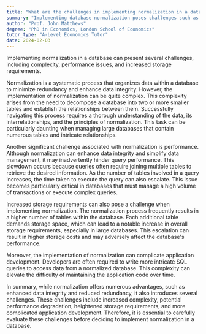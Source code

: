 ```yaml
---
title: "What are the challenges in implementing normalization in a database?"
summary: "Implementing database normalization poses challenges such as complexity, potential performance issues, and higher storage requirements, making it a difficult process for database management."
author: "Prof. John Matthews"
degree: "PhD in Economics, London School of Economics"
tutor_type: "A-Level Economics Tutor"
date: 2024-02-03
---
```


Implementing normalization in a database can present several challenges, including complexity, performance issues, and increased storage requirements.

Normalization is a systematic process that organizes data within a database to minimize redundancy and enhance data integrity. However, the implementation of normalization can be quite complex. This complexity arises from the need to decompose a database into two or more smaller tables and establish the relationships between them. Successfully navigating this process requires a thorough understanding of the data, its interrelationships, and the principles of normalization. This task can be particularly daunting when managing large databases that contain numerous tables and intricate relationships.

Another significant challenge associated with normalization is performance. Although normalization can enhance data integrity and simplify data management, it may inadvertently hinder query performance. This slowdown occurs because queries often require joining multiple tables to retrieve the desired information. As the number of tables involved in a query increases, the time taken to execute the query can also escalate. This issue becomes particularly critical in databases that must manage a high volume of transactions or execute complex queries.

Increased storage requirements can also pose a challenge when implementing normalization. The normalization process frequently results in a higher number of tables within the database. Each additional table demands storage space, which can lead to a notable increase in overall storage requirements, especially in large databases. This escalation can result in higher storage costs and may adversely affect the database's performance.

Moreover, the implementation of normalization can complicate application development. Developers are often required to write more intricate SQL queries to access data from a normalized database. This complexity can elevate the difficulty of maintaining the application code over time.

In summary, while normalization offers numerous advantages, such as enhanced data integrity and reduced redundancy, it also introduces several challenges. These challenges include increased complexity, potential performance degradation, heightened storage requirements, and more complicated application development. Therefore, it is essential to carefully evaluate these challenges before deciding to implement normalization in a database.
    
